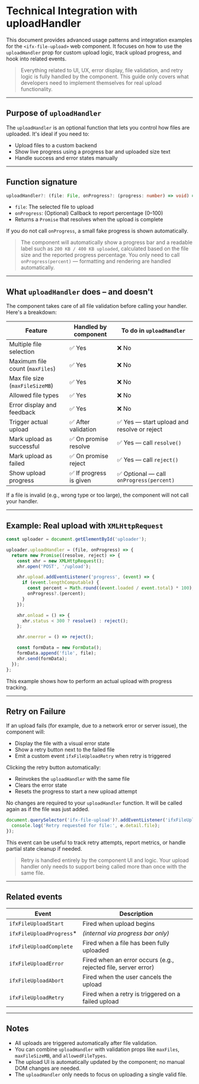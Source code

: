 
<Meta title="Components/File Upload/Technical Integration" />

# Technical Integration with uploadHandler

This document provides advanced usage patterns and integration examples for the `<ifx-file-upload>` web component. It focuses on how to use the `uploadHandler` prop for custom upload logic, track upload progress, and hook into related events.

> Everything related to UI, UX, error display, file validation, and retry logic is fully handled by the component. This guide only covers what developers need to implement themselves for real upload functionality.

---

## Purpose of `uploadHandler`

The `uploadHandler` is an optional function that lets you control how files are uploaded. It's ideal if you need to:

- Upload files to a custom backend
- Show live progress using a progress bar and uploaded size text
- Handle success and error states manually

---

## Function signature

```ts
uploadHandler?: (file: File, onProgress?: (progress: number) => void) => Promise<void>;
```

- `file`: The selected file to upload
- `onProgress`: (Optional) Callback to report percentage (0–100)
- Returns a `Promise` that resolves when the upload is complete

If you do not call `onProgress`, a small fake progress is shown automatically.

> The component will automatically show a progress bar and a readable label such as `200 KB / 400 KB uploaded`, calculated based on the file size and the reported progress percentage. You only need to call `onProgress(percent)` — formatting and rendering are handled automatically.

---

## What `uploadHandler` does – and doesn't

The component takes care of all file validation before calling your handler. Here's a breakdown:

| Feature                           | Handled by component | To do in `uploadHandler`                      |
|----------------------------------|------------------------|-----------------------------------------------|
| Multiple file selection          | ✅ Yes                 | ❌ No                                          |
| Maximum file count (`maxFiles`)  | ✅ Yes                 | ❌ No                                          |
| Max file size (`maxFileSizeMB`)  | ✅ Yes                 | ❌ No                                          |
| Allowed file types               | ✅ Yes                 | ❌ No                                          |
| Error display and feedback       | ✅ Yes                 | ❌ No                                          |
| Trigger actual upload            | ✅ After validation     | ✅ Yes — start upload and resolve or reject    |
| Mark upload as successful        | ✅ On promise resolve   | ✅ Yes — call `resolve()`                      |
| Mark upload as failed            | ✅ On promise reject    | ✅ Yes — call `reject()`                       |
| Show upload progress             | ✅ If progress is given | ✅ Optional — call `onProgress(percent)`       |

If a file is invalid (e.g., wrong type or too large), the component will not call your handler.

---

## Example: Real upload with `XMLHttpRequest`

```js
const uploader = document.getElementById('uploader');

uploader.uploadHandler = (file, onProgress) => {
  return new Promise((resolve, reject) => {
    const xhr = new XMLHttpRequest();
    xhr.open('POST', '/upload');

    xhr.upload.addEventListener('progress', (event) => {
      if (event.lengthComputable) {
        const percent = Math.round((event.loaded / event.total) * 100);
        onProgress?.(percent);
      }
    });

    xhr.onload = () => {
      xhr.status < 300 ? resolve() : reject();
    };

    xhr.onerror = () => reject();

    const formData = new FormData();
    formData.append('file', file);
    xhr.send(formData);
  });
};
```

This example shows how to perform an actual upload with progress tracking.

---

## Retry on Failure

If an upload fails (for example, due to a network error or server issue), the component will:

- Display the file with a visual error state
- Show a retry button next to the failed file
- Emit a custom event `ifxFileUploadRetry` when retry is triggered

Clicking the retry button automatically:

- Reinvokes the `uploadHandler` with the same file
- Clears the error state
- Resets the progress to start a new upload attempt

No changes are required to your `uploadHandler` function. It will be called again as if the file was just added.

```ts
document.querySelector('ifx-file-upload')?.addEventListener('ifxFileUploadRetry', (e) => {
  console.log('Retry requested for file:', e.detail.file);
});
```

This event can be useful to track retry attempts, report metrics, or handle partial state cleanup if needed.

> Retry is handled entirely by the component UI and logic. Your upload handler only needs to support being called more than once with the same file.

---

## Related events

| Event                         | Description                                                                 |
|------------------------------|-----------------------------------------------------------------------------|
| `ifxFileUploadStart`         | Fired when upload begins                                                    |
| `ifxFileUploadProgress`*     | *(internal via progress bar only)*                                          |
| `ifxFileUploadComplete`      | Fired when a file has been fully uploaded                                   |
| `ifxFileUploadError`         | Fired when an error occurs (e.g., rejected file, server error)              |
| `ifxFileUploadAbort`         | Fired when the user cancels the upload                                      |
| `ifxFileUploadRetry`         | Fired when a retry is triggered on a failed upload                          |

---

## Notes

- All uploads are triggered automatically after file validation.
- You can combine `uploadHandler` with validation props like `maxFiles`, `maxFileSizeMB`, and `allowedFileTypes`.
- The upload UI is automatically updated by the component; no manual DOM changes are needed.
- The `uploadHandler` only needs to focus on uploading a single valid file.
